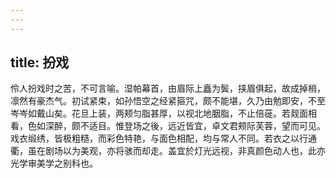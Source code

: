 ```yaml
---
---
---
```

title: 扮戏
---



伶人扮戏时之苦，不可言喻。湿帕幕首，由眉际上矗为鬓，挟眉俱起，故成掉梢，凛然有豪杰气。初试紧束，如孙悟空之经紧箍咒，颇不能堪，久乃由勉即安，不至岑岑如戴山矣。花旦上装，两颊匀脂甚厚，以视北地胭脂，不止倍蓰。若觌面相看，色如深醉，颇不适目。惟登场之後，远近皆宜，卓文君颊际芙蓉，望而可见。戏衣缎绣，皆极粗糙，而彩色特艳，与面色相配，均与常人不同。若衣之以行通衢，虽在剧场以为美观，亦将骇而却走。盖宜於灯光远视，非真颜色动人也，此亦光学审美学之别科也。